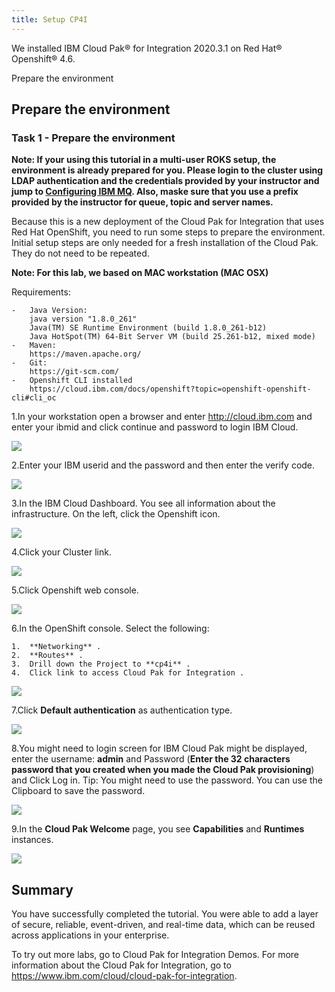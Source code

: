 ```yaml
---
title: Setup CP4I
---
```



<ArticleDetails name="Carlos Hirata, Ravi Katikala" lastUpdated="January 2021" readTimeMinutes="60" />

We installed IBM Cloud Pak® for Integration 2020.3.1 on Red Hat® Openshift® 4.6.

<AnchorLinks>
  <AnchorLink>Prepare the environment</AnchorLink>
</AnchorLinks>


## Prepare the environment

### Task 1 - Prepare the environment

**Note: If your using this tutorial in a multi-user ROKS setup, the environment is already prepared for you. Please login to the cluster using LDAP authentication and the credentials provided by your instructor and jump to [Configuring IBM MQ](#task-2-configuring-mq). Also, maske sure that you use a prefix provided by the instructor for queue, topic and server names.**

Because this is a new deployment of the Cloud Pak for Integration that uses Red Hat OpenShift, you need to run some steps to prepare the environment. Initial setup steps are only needed for a fresh installation of the Cloud Pak. They do not need to be repeated.

**Note: For this lab, we based on MAC workstation (MAC OSX)**

Requirements:

```
-	Java Version:
    java version "1.8.0_261"
    Java(TM) SE Runtime Environment (build 1.8.0_261-b12)
    Java HotSpot(TM) 64-Bit Server VM (build 25.261-b12, mixed mode)
-	Maven:
    https://maven.apache.org/
-	Git:
    https://git-scm.com/
-	Openshift CLI installed
    https://cloud.ibm.com/docs/openshift?topic=openshift-openshift-cli#cli_oc

```

1.In your workstation open a browser and enter http://cloud.ibm.com and enter your ibmid  and click continue and password to login IBM Cloud.

![](images/ibm-cloud-login.png)

2.Enter your IBM userid  and the password and then enter the verify code.

![](images/ibm-cloud-sign-in.png)

3.In the IBM Cloud Dashboard. You see all information about the infrastructure. On the left, click the Openshift icon.

![](images/ibm-cloud-dashboard-openshift.png)

4.Click your Cluster link.

![](images/ibm-cloud-openshift-clusters.png)

5.Click Openshift web console.

![](images/ibm-clould-openshift-console.png)

6.In the OpenShift console. Select the following:

```
1.	**Networking** .
2.	**Routes** .
3.	Drill down the Project to **cp4i** .
4.	Click link to access Cloud Pak for Integration .
```
![](images/ibm-cloud-acces-cp4i-1.png)

7.Click **Default authentication** as authentication type.

![](images/ibm-cloud-cp4i-default.png)

8.You might need to login screen for IBM Cloud Pak might be displayed, enter the username: **admin** and Password (**Enter the 32 characters password that you created when you made the Cloud Pak provisioning**) and Click Log in.
Tip: You might need to use the password. You can use the Clipboard to save the password.

![](images/ibm-cloud-cp4i-login.png)

9.In the **Cloud Pak Welcome** page, you see **Capabilities** and **Runtimes** instances.

![](images/ibm-cloud-welcome-capabilities.png)

## Summary

You have successfully completed the tutorial. You were able to add a layer of secure, reliable, event-driven, and real-time data, which can be reused across applications in your enterprise.

To try out more labs, go to Cloud Pak for Integration Demos. For more information about the Cloud Pak for Integration, go to https://www.ibm.com/cloud/cloud-pak-for-integration.

